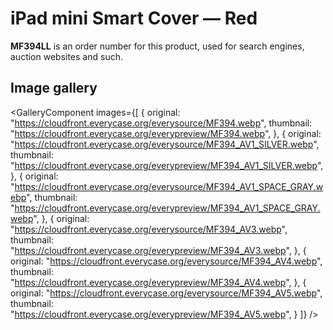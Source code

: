 
# iPad mini Smart Cover — Red

<Callout type='info' emoji='👉🏻'>**MF394LL** is an order number for this product, used for search engines, auction websites and such.</Callout>

## Image gallery

<GalleryComponent
    images={[
      {
        original: "https://cloudfront.everycase.org/everysource/MF394.webp",
        thumbnail: "https://cloudfront.everycase.org/everypreview/MF394.webp",
      },
      {
        original: "https://cloudfront.everycase.org/everysource/MF394_AV1_SILVER.webp",
        thumbnail: "https://cloudfront.everycase.org/everypreview/MF394_AV1_SILVER.webp",
      },
      {
        original: "https://cloudfront.everycase.org/everysource/MF394_AV1_SPACE_GRAY.webp",
        thumbnail: "https://cloudfront.everycase.org/everypreview/MF394_AV1_SPACE_GRAY.webp",
      },
      {
        original: "https://cloudfront.everycase.org/everysource/MF394_AV3.webp",
        thumbnail: "https://cloudfront.everycase.org/everypreview/MF394_AV3.webp",
      },
      {
        original: "https://cloudfront.everycase.org/everysource/MF394_AV4.webp",
        thumbnail: "https://cloudfront.everycase.org/everypreview/MF394_AV4.webp",
      },
      {
        original: "https://cloudfront.everycase.org/everysource/MF394_AV5.webp",
        thumbnail: "https://cloudfront.everycase.org/everypreview/MF394_AV5.webp",
      }
    ]}
  />
